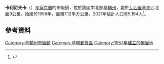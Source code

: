 {{Infobox settlement
| name = 卡利尼夫卡
| native_name = Калинівка
| native_name_lang = uk
| settlement_type = [[市級鎮|市級鎮]]
| image_skyline = 
| image_alt = 
| image_caption = 
| image_flag = Kalinv_fl.png
| flag_alt = 
| image_shield = Kalinv_coa.png
| shield_alt = 
| pushpin_map = Ukraine Kiev Oblast#Ukraine
| pushpin_label_position = 
| pushpin_map_alt = 
| pushpin_map_caption = 卡利尼夫卡在烏克蘭的位置
| coordinates = {{coord|50|13|32|N|30|13|55|E|display=inline,title}}
| subdivision_type = 國家
| subdivision_name = 烏克蘭
| subdivision_type1 = [[州_(烏克蘭)|州份]]
| subdivision_name1 = [[基辅州|基辅州]]
| established_title = 成立
| established_date = 1957年
| leader_party = 
| leader_title = 鎮長
| leader_name = Andriy Karpyna
| unit_pref = Metric
| area_footnotes = 
| area_total_km2 = 
| area_land_km2 = 
| area_water_km2 = 
| area_water_percent = 
| area_note = 
| elevation_footnotes = 
| elevation_m = 
| population_footnotes = 
| population_total = 5,194
| population_as_of = 2021
| population_density_km2 = auto
| population_note = 
| timezone = EET
| utc_offset = +2
| timezone_DST = EEST
| utc_offset_DST = +3
| postal_code_type = [[邮政编码|邮政编码]]
| postal_code = 08624
| area_code = +380 4571
| website = [http://gska2.rada.gov.ua/pls/z7502/A005?rdat1=30.06.2008&rf7571=15404 http://rada.gov.ua/]{{dead link|date=December 2017 |bot=InternetArchiveBot |fix-attempted=yes }}
| footnotes = 
| official_name = 
}}

'''卡利尼夫卡'''（{{lang-uk|Калинівка}}）是[[烏克蘭|烏克蘭]]的市級鎮，位於該國中北部[[基輔州|基輔州]]，處於[[瓦西里基夫|瓦西里基夫]]西北面9公里，始建於1958年，面積7.12平方公里，2021年估計人口有5,194人<ref name="ua2021estimate">{{cite web|url=http://database.ukrcensus.gov.ua/PXWEB2007/ukr/publ_new1/2021/zb_chuselnist%202021.pdf|title=Чисельність наявного населення України (Actual population of Ukraine)|publisher=State Statistics Service of Ukraine|language=uk|access-date=2021-07-11|archive-date=2021-05-26|archive-url=https://web.archive.org/web/20210526125741/http://database.ukrcensus.gov.ua/PXWEB2007/ukr/publ_new1/2021/zb_chuselnist%202021.pdf|dead-url=no}}</ref>。

==參考資料==
{{Reflist}}

{{Authority control}}

{{DEFAULTSORT:Kalynivka}}
[[Category:基輔州市級鎮|Category:基輔州市級鎮]]
[[Category:基輔都會區|Category:基輔都會區]]
[[Category:1957年建立的聚居地|Category:1957年建立的聚居地]]

{{Kyiv-geo-stub}}